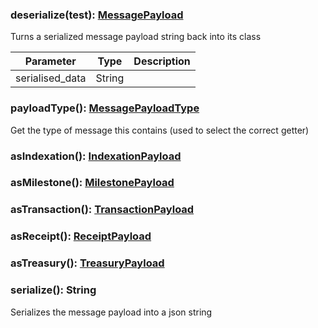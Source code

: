 

### deserialize(test): [MessagePayload](#messagepayload)

Turns a serialized message payload string back into its class

| Parameter       | Type |  Description |
| --------------- | -------- | -------- |
| serialised_data | String |   |

### payloadType(): [MessagePayloadType](#messagepayloadtype)

Get the type of message this contains (used to select the correct getter)

### asIndexation(): [IndexationPayload](#indexationpayload)



### asMilestone(): [MilestonePayload](#milestonepayload)



### asTransaction(): [TransactionPayload](#transactionpayload)



### asReceipt(): [ReceiptPayload](#receiptpayload)



### asTreasury(): [TreasuryPayload](#treasurypayload)



### serialize(): String

Serializes the message payload into a json string
